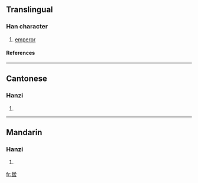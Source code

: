 {{see|嚳}}

==Translingual==
===Han character===
{{Han char|rn=30|rad=口|as=09|sn=12|four=|canj=火月竹土口 (FBHGR)}}
# [[emperor]]
====References====
{{Han ref|kx=0201.121|hdz=10662.010|uh=55BE|ud=21950}}
----
==Cantonese==
===Hanzi===
{{yue-hanzi|jyut=|y=guk1}}
# {{defn|Cantonese}}
----
==Mandarin==
===Hanzi===
{{cmn-hanzi|tra=嚳|pin=[[kù]] ([[ku4]]), [[xiāo]] ([[xiao1]]), [[xiào]] ([[xiao4]])|wg=k'u<sup>4</sup>, hsiao<sup>1</sup>, hsiao<sup>4</sup>}}
# {{defn|Mandarin}}

[[fr:喾]]